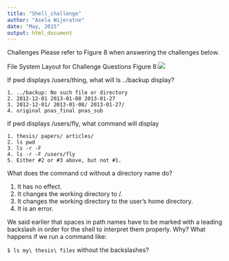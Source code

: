 ```yaml
---
title: "Shell_challenge"
author: "Asela Wijeratne"
date: "May, 2015"
output: html_document
---
```

Challenges
Please refer to Figure 8 when answering the challenges below.

File System Layout for Challenge Questions
Figure 8:![](/shell-novice/fig/filesystem-challenge.png)

If pwd displays /users/thing, what will ls ../backup display?
```
1. ../backup: No such file or directory
2. 2012-12-01 2013-01-08 2013-01-27
3. 2012-12-01/ 2013-01-08/ 2013-01-27/
4. original pnas_final pnas_sub
```

If pwd displays /users/fly, what command will display
```
1. thesis/ papers/ articles/
2. ls pwd
3. ls -r -F
4. ls -r -F /users/fly
5. Either #2 or #3 above, but not #1.
```

What does the command cd without a directory name do?

1. It has no effect.
2. It changes the working directory to /.
3. It changes the working directory to the user's home directory.
4. It is an error.

We said earlier that spaces in path names have to be marked with a leading backslash in order for the shell to interpret them properly. Why? What happens if we run a command like:

```$ ls my\ thesis\ files```
without the backslashes?
